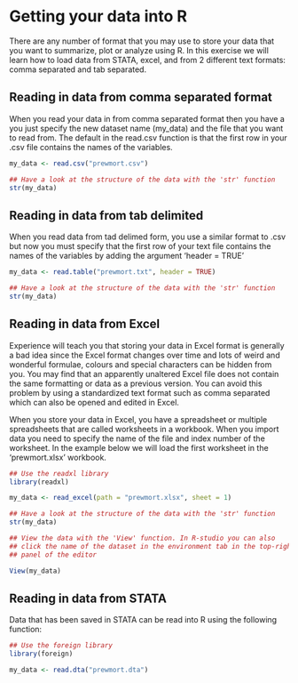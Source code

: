 # Getting your data into R

There are any number of format that you may use to store your data
that you want to summarize, plot or analyze using R. In this exercise
we will learn how to load data from STATA, excel, and from 2 different
text formats: comma separated and tab separated.

## Reading in data from comma separated format

When you read your data in from comma separated format then you have a
you just specify the new dataset name (my_data) and the file that you
want to read from. The default in the read.csv function is that the
first row in your .csv file contains the names of the variables.

```r

my_data <- read.csv("prewmort.csv")

## Have a look at the structure of the data with the 'str' function
str(my_data)

```

## Reading in data from tab delimited

When you read data from tad delimed form, you use a similar format to
.csv but now you must specify that the first row of your text file
contains the names of the variables by adding the argument 'header = TRUE'

```r

my_data <- read.table("prewmort.txt", header = TRUE)

## Have a look at the structure of the data with the 'str' function
str(my_data)

```


## Reading in data from Excel

Experience will teach you that storing your data in Excel format is
generally a bad idea since the Excel format changes over time and lots
of weird and wonderful formulae, colours and special characters can be
hidden from you. You may find that an apparently unaltered Excel file
does not contain the same formatting or data as a previous
version. You can avoid this problem by using a standardized text
format such as comma separated which can also be opened and edited in
Excel.

When you store your data in Excel, you have a spreadsheet or multiple
spreadsheets that are called worksheets in a workbook. When you import
data you need to specify the name of the file and index number of the
worksheet. In the example below we will load the first worksheet in
the 'prewmort.xlsx' workbook.

```r

## Use the readxl library
library(readxl)

my_data <- read_excel(path = "prewmort.xlsx", sheet = 1)

## Have a look at the structure of the data with the 'str' function
str(my_data)

## View the data with the 'View' function. In R-studio you can also
## click the name of the dataset in the environment tab in the top-right
## panel of the editor

View(my_data)

```

## Reading in data from STATA

Data that has been saved in STATA can be read into R using the
following function:

```r

## Use the foreign library
library(foreign)

my_data <- read.dta("prewmort.dta")

```

